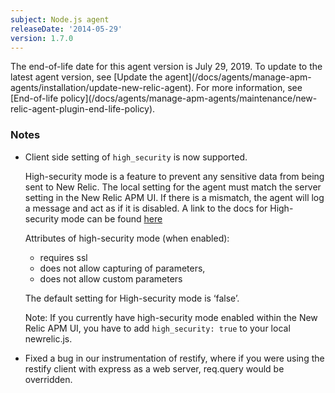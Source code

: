 ```yaml
---
subject: Node.js agent
releaseDate: '2014-05-29'
version: 1.7.0
---
```


<Callout variant="important">
  The end-of-life date for this agent version is July 29, 2019. To update to the latest agent version, see [Update the agent](/docs/agents/manage-apm-agents/installation/update-new-relic-agent). For more information, see [End-of-life policy](/docs/agents/manage-apm-agents/maintenance/new-relic-agent-plugin-end-life-policy).
</Callout>

### Notes

* Client side setting of `high_security` is now supported.

  High-security mode is a feature to prevent any sensitive data from being sent to New Relic. The local setting for the agent must match the server setting in the New Relic APM UI. If there is a mismatch, the agent will log a message and act as if it is disabled. A link to the docs for High-security mode can be found [here](https://docs.newrelic.com/docs/subscriptions/security#high-security)

  Attributes of high-security mode (when enabled):

  * requires ssl
  * does not allow capturing of parameters,
  * does not allow custom parameters

  The default setting for High-security mode is ‘false’.

  Note: If you currently have high-security mode enabled within the New Relic APM UI, you have to add `high_security: true` to your local newrelic.js.
* Fixed a bug in our instrumentation of restify, where if you were using the restify client with express as a web server, req.query would be overridden.
